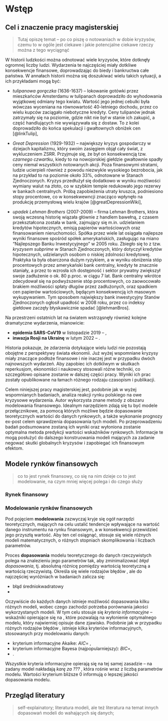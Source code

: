 # Wstęp

```{=latex}
\fancyhead[LO]{\textbf{\small{Wstęp}}}
\renewcommand{\headrulewidth}{0.5pt}
```

## Cel i znaczenie pracy magisterskiej

> Tutaj opiszę temat -- po co piszę o notowaniach w dobie kryzysów, czemu to w ogóle jest ciekawe
> i jakie potencjalne ciekawe rzeczy można z tego wyciągnąć

W historii ludzkości można odnotować wiele kryzysów, które dotknęły ogromnej liczby ludzi.
Wydarzenia te najczęściej miały dotkliwe konsekwencje finansowe, doprowadzając do biedy i bankructwa całe państwa.
W annałach historii można się doszukiwać wielu takich sytuacji, a ich przykładami mogą być:

- *tulipanowa gorączka* (1636-1637) -- lokowanie gotówki przez mieszkańców Amsterdamu w tulipanach doprowadziło do wyhodowania wyjątkowej odmiany tego kwiatu.
Wartość jego jednej cebulki była wówczas wyceniana na równowartość 40-letniego dochodu, przez co wielu kupców zaciągało niebotyczne kredyty.
Ceny tulipanów jednak zatrzymały się na poziomie, gdzie nikt nie był w stanie ich zakupić, a część handlujących nie wywiązywała się z dostaw.
To z kolei doprowadziło do końca spekulacji i gwałtownych obniżek cen [@linkTulip],

- *Great Depression* (1929-1932) -- największy kryzys gospodarczy w dziejach kapitalizmu, który swoim zasięgiem objął cały świat, z wykluczeniem ZSRR.
Przyjmuje się, że był on konsekwencją tzw. _czarnego czwartku_, kiedy to na nowojorskiej giełdzie gwałtownie spadły ceny niemal wszystkich notowanych akcji.
Poza finansowymi stratami, ludzie ucierpieli również z powodu niezwykle wysokiego bezrobocia, jak na przykład to na poziomie około 33\%, odnotowane w Stanach Zjednoczonych.
Kryzys przedłużył się dodatkowo w wyniku możliwości wymiany walut na złoto, co w szybkim tempie redukowało jego rezerwy w bankach centralnych.
Próbą zapobieżenia utraty kruszca, podniesiono stopy procentowe, co w konsekwewncji znacząco wpłynęło na produkcję przemysłową wielu krajów [@greatDepressionWiki],

- *upadek Lehman Brothers* (2007-2009) -- firma Lehman Brothers, która swoją wczesną historię wiązała głównie z handlem bawełną, z czasem przekształcona została w bank,
zajmujący się m.in. udzielaniem kredytów hipotecznych, emisją papierów wartościowych oraz finansowaniem nieruchomości.
Spółka przez wiele lat osiągała najlepsze wyniki finansowe spośród spółek amerykańskich, zasługując na miano "Najlepszego Banku Inwestycyjnego" w 2005 roku.
Zbiegło się to z tzw. _kryzysem subprime_ w Stanach Zjednoczonych, który dotyczył kredytów hipotecznych, udzielanych osobom o niskiej zdolności kredytowej.
Praktyka ta była obarczona dużym ryzykiem, a w wyniku obniżenia stóp procentowych przez amerykański bank centralny, kredyty te znacznie staniały, a przez to wzrosła ich dostępność i sektor prywatny zwiększył swoje zadłużenie o ok. 80 p.proc. w ciągu 7 lat.
Bank centralny wkrótce zdecydował się na podwyższenie stóp procentowych, co zaowocowało brakiem możliwości spłaty długów przez zadłużonych, oraz spadkiem cen papierów wartościowych, będącym konsekwencją ich masowym wykupywaniem.
Tym sposobem największy bank inwestycyjny Stanów Zjednoczonych ogłosił upadłość w 2008 roku, przez co indeksy giełdowe zaczęły błyskawicznie spadać [@lehmanBros].

Na przestrzeni ostatnich lat na światem wstrząsnęły również kolejne dramatyczne wydarzenia, mianowicie:

- __epidemia SARS-CoV19__ w listopadzie 2019 -- \AAA{kilka słów na temat covidu},
- __inwazja Rosji na Ukrainę__ w lutym 2022 -- \AAA{kilka słów na temat wojny}.

Historia pokazuje, że zdarzenia dotykające wielu ludzi nie pozostają obojętne z perspektywy świata ekonomii.
Już wyżej wspomniane kryzysy miały znaczące podłoże finansowe i nie inaczej jest w przypadku dwóch najnowszych wydarzeń.
Aby zapobiec ich dotkliwym w skutkach reperkusjom, ekonomiści i naukowcy stosowali różne techniki, co szczegółowo opisane zostanie w dalszej części pracy.
Wyniki ich prac zostały opublikowane na łamach różnego rodzaju czasopism i publikacji. \AAA{citation needed}

Celem niniejszej pracy magisterskiej jest, podobnie jak w wyżej wspomnianych badaniach, analiza reakcji rynku polskiego na owe kryzysowe wydarzenia.
Autor wykorzysta znane metody z obszaru modelowania finansowego.
Idealnym narzędziem zdają się tu być modele przełącznikowe, za pomocą których możliwe będzie dopasowanie teoretycznych wartości do danych rynkowych, a także wykonanie prognozy ex-post celem sprawdzenia dopasowania tych modeli.
Po przeprowadzeniu badań podsumowane zostaną ich wyniki oraz wyłoniona zostanie optymalna metoda predykcji wartości wskaźników rynkowych.
Informacje te mogą posłużyć do dalszego konstruowania modeli mających za zadanie negować skutki globalnych kryzysów i zapobiegać ich finansowym efektom.

## Modele rynków finansowych

> co to jest rynek finansowy, co się na nim dzieje
> co to jest modelowanie, na czym mniej więcej polega i do czego służy

### Rynek finansowy

\AAA{definicja rynku finansowego, na podstawie odp. publikacji}
\AAA{opis tego, co się dzieje na rynku finansowym}
\AAA{podział rynku?}

\ghost{Mollit in eu ex nulla velit non ullamco proident id. Do amet quis pariatur anim incididunt. Est nostrud labore enim duis ipsum nisi nostrud reprehenderit sint aliquip dolor anim exercitation.}

\ghost{Aliquip adipisicing commodo est Lorem. Duis eu est pariatur duis quis cupidatat exercitation cillum labore quis mollit ipsum ullamco elit. Consequat pariatur labore incididunt exercitation irure qui. Ex cupidatat irure in occaecat irure veniam aliqua non culpa voluptate in dolor laborum ad.}

\ghost{Ullamco eu in occaecat quis enim sit magna incididunt. Consequat sit aliquip ut esse sit laborum. Amet aliqua elit id amet culpa Lorem irure deserunt laboris. Consequat culpa duis eu minim ipsum elit amet magna excepteur voluptate dolore non laborum. Sit exercitation ex Lorem pariatur dolore adipisicing. Aute enim ullamco culpa duis ut. Qui ullamco veniam aute et sint aute aute dolore laboris voluptate.}

\ghost{Mollit in eu ex nulla velit non ullamco proident id. Do amet quis pariatur anim incididunt. Est nostrud labore enim duis ipsum nisi nostrud reprehenderit sint aliquip dolor anim exercitation.}

\ghost{Aliquip adipisicing commodo est Lorem. Duis eu est pariatur duis quis cupidatat exercitation cillum labore quis mollit ipsum ullamco elit. Consequat pariatur labore incididunt exercitation irure qui. Ex cupidatat irure in occaecat irure veniam aliqua non culpa voluptate in dolor laborum ad.}

\ghost{Ullamco eu in occaecat quis enim sit magna incididunt. Consequat sit aliquip ut esse sit laborum. Amet aliqua elit id amet culpa Lorem irure deserunt laboris. Consequat culpa duis eu minim ipsum elit amet magna excepteur voluptate dolore non laborum. Sit exercitation ex Lorem pariatur dolore adipisicing. Aute enim ullamco culpa duis ut. Qui ullamco veniam aute et sint aute aute dolore laboris voluptate.}

\ghost{Mollit in eu ex nulla velit non ullamco proident id. Do amet quis pariatur anim incididunt. Est nostrud labore enim duis ipsum nisi nostrud reprehenderit sint aliquip dolor anim exercitation.}

\ghost{Aliquip adipisicing commodo est Lorem. Duis eu est pariatur duis quis cupidatat exercitation cillum labore quis mollit ipsum ullamco elit. Consequat pariatur labore incididunt exercitation irure qui. Ex cupidatat irure in occaecat irure veniam aliqua non culpa voluptate in dolor laborum ad.}

\ghost{Mollit in eu ex nulla velit non ullamco proident id. Do amet quis pariatur anim incididunt. Est nostrud labore enim duis ipsum nisi nostrud reprehenderit sint aliquip dolor anim exercitation.}

\ghost{Aliquip adipisicing commodo est Lorem. Duis eu est pariatur duis quis cupidatat exercitation cillum labore quis mollit ipsum ullamco elit. Consequat pariatur labore incididunt exercitation irure qui. Ex cupidatat irure in occaecat irure veniam aliqua non culpa voluptate in dolor laborum ad.}

\ghost{Ullamco eu in occaecat quis enim sit magna incididunt. Consequat sit aliquip ut esse sit laborum. Amet aliqua elit id amet culpa Lorem irure deserunt laboris. Consequat culpa duis eu minim ipsum elit amet magna excepteur voluptate dolore non laborum. Sit exercitation ex Lorem pariatur dolore adipisicing. Aute enim ullamco culpa duis ut. Qui ullamco veniam aute et sint aute aute dolore laboris voluptate.}

### Modelowanie rynków finansowych

Pod pojęciem __modelowania__ zazwyczaj kryje się ogół narzędzi teoretycznych, mających na celu ustalić tendencje wpływające na wartość danego instrumentu na rynku finansowym,
a w konsekwencji przewidzieć jego przyszłą wartość.
Aby ten cel osiągnąć, stosuje się wiele różnych modeli matematycznych, o różnych stopniach skomplikowania i liczbach parametrów.

\AAA{błądzenie losowe, ruch Browna?}

Proces __dopasowania__ modelu teoretycznego do danych rzeczywistych polega na znalezieniu jego parametrów tak, aby zminimalizować _błąd dopasowania_, tj. absolutną różnicę pomiędzy wartością teoretyczną a wartością rzeczywistą.
Określa się wiele rodzajów błędów \AAA{na pewno?}, ale do najczęściej wyróżniach w badaniach zalicza się:

- błąd średniokwadratowy \AAA{tak to się nazywało?}
- \AAA{jakie inne?}

\AAA{metoda najmniejszych kwadratów}
\AAA{istotność parametrów}

Oczywiście do każdych danych istnieje możliwość dopasowania kilku różnych modeli, wobec czego zachodzi potrzeba porównania jakości wykorzystanych modeli.
W tym celu stosuje się _kryteria informacyjne_ -- wskaźniki opierające się na \AAA{czymś}, które pozwalają na wyłonienie optymalnego modelu, który najwierniej opisuje dane zjawisko.
Podobnie jak w przypadku różnych rodzajów błędów \AAA{o ile tak jest}, istnieje kilka kryteriów informacyjnych, stosowanych przy modelowaniu danych:

- kryterium informacyjne Akaike: $AIC =$ \AAA{wzory},
- kryterium informacyjne Bayesa (najpopularniejszy): $BIC =$,
- \AAA{jeszcze 2 były}.

Wszystkie kryteria informacyjne opierają się na tej samej zasadzie -- na zadany model nakładają _karę za ???_ \AAA{jak to się nazywało?}, która rośnie wraz z liczbą parametrów modelu.
Wartości kryterium bliższe $0$ informują o lepszej jakości dopasowania modelu.

\ghost{Mollit in eu ex nulla velit non ullamco proident id. Do amet quis pariatur anim incididunt. Est nostrud labore enim duis ipsum nisi nostrud reprehenderit sint aliquip dolor anim exercitation.}

\ghost{Aliquip adipisicing commodo est Lorem. Duis eu est pariatur duis quis cupidatat exercitation cillum labore quis mollit ipsum ullamco elit. Consequat pariatur labore incididunt exercitation irure qui. Ex cupidatat irure in occaecat irure veniam aliqua non culpa voluptate in dolor laborum ad.}

\ghost{Ullamco eu in occaecat quis enim sit magna incididunt. Consequat sit aliquip ut esse sit laborum. Amet aliqua elit id amet culpa Lorem irure deserunt laboris. Consequat culpa duis eu minim ipsum elit amet magna excepteur voluptate dolore non laborum. Sit exercitation ex Lorem pariatur dolore adipisicing. Aute enim ullamco culpa duis ut. Qui ullamco veniam aute et sint aute aute dolore laboris voluptate.}

\ghost{Mollit in eu ex nulla velit non ullamco proident id. Do amet quis pariatur anim incididunt. Est nostrud labore enim duis ipsum nisi nostrud reprehenderit sint aliquip dolor anim exercitation.}

\ghost{Aliquip adipisicing commodo est Lorem. Duis eu est pariatur duis quis cupidatat exercitation cillum labore quis mollit ipsum ullamco elit. Consequat pariatur labore incididunt exercitation irure qui. Ex cupidatat irure in occaecat irure veniam aliqua non culpa voluptate in dolor laborum ad.}

\ghost{Ullamco eu in occaecat quis enim sit magna incididunt. Consequat sit aliquip ut esse sit laborum. Amet aliqua elit id amet culpa Lorem irure deserunt laboris. Consequat culpa duis eu minim ipsum elit amet magna excepteur voluptate dolore non laborum. Sit exercitation ex Lorem pariatur dolore adipisicing. Aute enim ullamco culpa duis ut. Qui ullamco veniam aute et sint aute aute dolore laboris voluptate.}

\ghost{Mollit in eu ex nulla velit non ullamco proident id. Do amet quis pariatur anim incididunt. Est nostrud labore enim duis ipsum nisi nostrud reprehenderit sint aliquip dolor anim exercitation.}

\ghost{Aliquip adipisicing commodo est Lorem. Duis eu est pariatur duis quis cupidatat exercitation cillum labore quis mollit ipsum ullamco elit. Consequat pariatur labore incididunt exercitation irure qui. Ex cupidatat irure in occaecat irure veniam aliqua non culpa voluptate in dolor laborum ad.}

\ghost{Mollit in eu ex nulla velit non ullamco proident id. Do amet quis pariatur anim incididunt. Est nostrud labore enim duis ipsum nisi nostrud reprehenderit sint aliquip dolor anim exercitation.}

\ghost{Aliquip adipisicing commodo est Lorem. Duis eu est pariatur duis quis cupidatat exercitation cillum labore quis mollit ipsum ullamco elit. Consequat pariatur labore incididunt exercitation irure qui. Ex cupidatat irure in occaecat irure veniam aliqua non culpa voluptate in dolor laborum ad.}

\ghost{Ullamco eu in occaecat quis enim sit magna incididunt. Consequat sit aliquip ut esse sit laborum. Amet aliqua elit id amet culpa Lorem irure deserunt laboris. Consequat culpa duis eu minim ipsum elit amet magna excepteur voluptate dolore non laborum. Sit exercitation ex Lorem pariatur dolore adipisicing. Aute enim ullamco culpa duis ut. Qui ullamco veniam aute et sint aute aute dolore laboris voluptate.}

## Przegląd literatury

> self-explainatory;
> literatura modeli, ale też literatura na temat innych dopasowań modeli do wahających się danych;

\ghost{Mollit in eu ex nulla velit non ullamco proident id. Do amet quis pariatur anim incididunt. Est nostrud labore enim duis ipsum nisi nostrud reprehenderit sint aliquip dolor anim exercitation.}

\ghost{Aliquip adipisicing commodo est Lorem. Duis eu est pariatur duis quis cupidatat exercitation cillum labore quis mollit ipsum ullamco elit. Consequat pariatur labore incididunt exercitation irure qui. Ex cupidatat irure in occaecat irure veniam aliqua non culpa voluptate in dolor laborum ad.}

\ghost{Ullamco eu in occaecat quis enim sit magna incididunt. Consequat sit aliquip ut esse sit laborum. Amet aliqua elit id amet culpa Lorem irure deserunt laboris. Consequat culpa duis eu minim ipsum elit amet magna excepteur voluptate dolore non laborum. Sit exercitation ex Lorem pariatur dolore adipisicing. Aute enim ullamco culpa duis ut. Qui ullamco veniam aute et sint aute aute dolore laboris voluptate.}

\ghost{Mollit in eu ex nulla velit non ullamco proident id. Do amet quis pariatur anim incididunt. Est nostrud labore enim duis ipsum nisi nostrud reprehenderit sint aliquip dolor anim exercitation.}

\ghost{Aliquip adipisicing commodo est Lorem. Duis eu est pariatur duis quis cupidatat exercitation cillum labore quis mollit ipsum ullamco elit. Consequat pariatur labore incididunt exercitation irure qui. Ex cupidatat irure in occaecat irure veniam aliqua non culpa voluptate in dolor laborum ad.}

\ghost{Ullamco eu in occaecat quis enim sit magna incididunt. Consequat sit aliquip ut esse sit laborum. Amet aliqua elit id amet culpa Lorem irure deserunt laboris. Consequat culpa duis eu minim ipsum elit amet magna excepteur voluptate dolore non laborum. Sit exercitation ex Lorem pariatur dolore adipisicing. Aute enim ullamco culpa duis ut. Qui ullamco veniam aute et sint aute aute dolore laboris voluptate.}

\ghost{Mollit in eu ex nulla velit non ullamco proident id. Do amet quis pariatur anim incididunt. Est nostrud labore enim duis ipsum nisi nostrud reprehenderit sint aliquip dolor anim exercitation.}

\ghost{Aliquip adipisicing commodo est Lorem. Duis eu est pariatur duis quis cupidatat exercitation cillum labore quis mollit ipsum ullamco elit. Consequat pariatur labore incididunt exercitation irure qui. Ex cupidatat irure in occaecat irure veniam aliqua non culpa voluptate in dolor laborum ad.}

\ghost{Mollit in eu ex nulla velit non ullamco proident id. Do amet quis pariatur anim incididunt. Est nostrud labore enim duis ipsum nisi nostrud reprehenderit sint aliquip dolor anim exercitation.}

\ghost{Aliquip adipisicing commodo est Lorem. Duis eu est pariatur duis quis cupidatat exercitation cillum labore quis mollit ipsum ullamco elit. Consequat pariatur labore incididunt exercitation irure qui. Ex cupidatat irure in occaecat irure veniam aliqua non culpa voluptate in dolor laborum ad.}

\ghost{Ullamco eu in occaecat quis enim sit magna incididunt. Consequat sit aliquip ut esse sit laborum. Amet aliqua elit id amet culpa Lorem irure deserunt laboris. Consequat culpa duis eu minim ipsum elit amet magna excepteur voluptate dolore non laborum. Sit exercitation ex Lorem pariatur dolore adipisicing. Aute enim ullamco culpa duis ut. Qui ullamco veniam aute et sint aute aute dolore laboris voluptate.}

\ghost{Mollit in eu ex nulla velit non ullamco proident id. Do amet quis pariatur anim incididunt. Est nostrud labore enim duis ipsum nisi nostrud reprehenderit sint aliquip dolor anim exercitation.}

\ghost{Aliquip adipisicing commodo est Lorem. Duis eu est pariatur duis quis cupidatat exercitation cillum labore quis mollit ipsum ullamco elit. Consequat pariatur labore incididunt exercitation irure qui. Ex cupidatat irure in occaecat irure veniam aliqua non culpa voluptate in dolor laborum ad.}

\ghost{Ullamco eu in occaecat quis enim sit magna incididunt. Consequat sit aliquip ut esse sit laborum. Amet aliqua elit id amet culpa Lorem irure deserunt laboris. Consequat culpa duis eu minim ipsum elit amet magna excepteur voluptate dolore non laborum. Sit exercitation ex Lorem pariatur dolore adipisicing. Aute enim ullamco culpa duis ut. Qui ullamco veniam aute et sint aute aute dolore laboris voluptate.}

\ghost{Mollit in eu ex nulla velit non ullamco proident id. Do amet quis pariatur anim incididunt. Est nostrud labore enim duis ipsum nisi nostrud reprehenderit sint aliquip dolor anim exercitation.}

\ghost{Aliquip adipisicing commodo est Lorem. Duis eu est pariatur duis quis cupidatat exercitation cillum labore quis mollit ipsum ullamco elit. Consequat pariatur labore incididunt exercitation irure qui. Ex cupidatat irure in occaecat irure veniam aliqua non culpa voluptate in dolor laborum ad.}

\ghost{Ullamco eu in occaecat quis enim sit magna incididunt. Consequat sit aliquip ut esse sit laborum. Amet aliqua elit id amet culpa Lorem irure deserunt laboris. Consequat culpa duis eu minim ipsum elit amet magna excepteur voluptate dolore non laborum. Sit exercitation ex Lorem pariatur dolore adipisicing. Aute enim ullamco culpa duis ut. Qui ullamco veniam aute et sint aute aute dolore laboris voluptate.}

\ghost{Mollit in eu ex nulla velit non ullamco proident id. Do amet quis pariatur anim incididunt. Est nostrud labore enim duis ipsum nisi nostrud reprehenderit sint aliquip dolor anim exercitation.}

\ghost{Aliquip adipisicing commodo est Lorem. Duis eu est pariatur duis quis cupidatat exercitation cillum labore quis mollit ipsum ullamco elit. Consequat pariatur labore incididunt exercitation irure qui. Ex cupidatat irure in occaecat irure veniam aliqua non culpa voluptate in dolor laborum ad.}

\ghost{Mollit in eu ex nulla velit non ullamco proident id. Do amet quis pariatur anim incididunt. Est nostrud labore enim duis ipsum nisi nostrud reprehenderit sint aliquip dolor anim exercitation.}

\ghost{Aliquip adipisicing commodo est Lorem. Duis eu est pariatur duis quis cupidatat exercitation cillum labore quis mollit ipsum ullamco elit. Consequat pariatur labore incididunt exercitation irure qui. Ex cupidatat irure in occaecat irure veniam aliqua non culpa voluptate in dolor laborum ad.}

\ghost{Ullamco eu in occaecat quis enim sit magna incididunt. Consequat sit aliquip ut esse sit laborum. Amet aliqua elit id amet culpa Lorem irure deserunt laboris. Consequat culpa duis eu minim ipsum elit amet magna excepteur voluptate dolore non laborum. Sit exercitation ex Lorem pariatur dolore adipisicing. Aute enim ullamco culpa duis ut. Qui ullamco veniam aute et sint aute aute dolore laboris voluptate.}